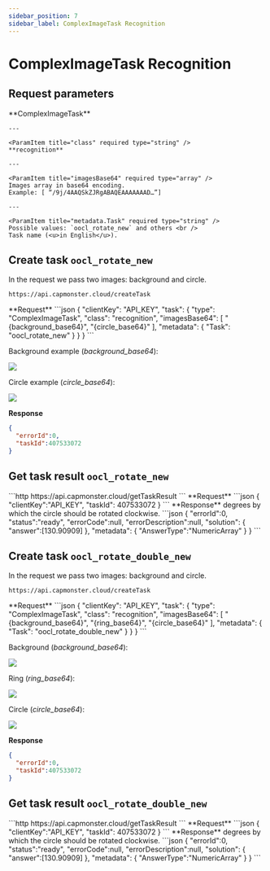 ```yaml
---
sidebar_position: 7
sidebar_label: ComplexImageTask Recognition
---
```




# ComplexImageTask Recognition

## Request parameters
<TabItem value="proxyless" label="RecaptchaV2EnterpriseTaskProxyless (without proxy)" default className="bordered-panel">
    <ParamItem title="type" required type="string" />
    **ComplexImageTask**

    ---

    <ParamItem title="class" required type="string" />
    **recognition**

    ---

    <ParamItem title="imagesBase64" required type="array" />
    Images array in base64 encoding.
    Example: [ “/9j/4AAQSkZJRgABAQEAAAAAAAD…”]

    ---

    <ParamItem title="metadata.Task" required type="string" />
    Possible values: `oocl_rotate_new` and others <br />
    Task name (<u>in English</u>).

  </TabItem>

## Create task `oocl_rotate_new`

In the request we pass two images: background and circle.
<TabItem value="proxyless" label="RecaptchaV2TaskProxyless (without proxy)" default className="method-panel">
<MethodItem>
  ```http
  https://api.capmonster.cloud/createTask
  ```
</MethodItem>
<MethodDescription>
**Request**
```json
{
    "clientKey": "API_KEY",
    "task": {
        "type": "ComplexImageTask",
        "class": "recognition",
        "imagesBase64": [
			"{background_base64}",
			"{circle_base64}"
		],
        "metadata": {
            "Task": "oocl_rotate_new"
        }
    }
}
```

Background example (*background_base64*):

![](./images/ComplexImageTask-Recognition/ex1.png)

Circle example (*circle_base64*):

![](./images/ComplexImageTask-Recognition/ex2.png)

**Response**
```json
{
  "errorId":0,
  "taskId":407533072
}
```

</MethodDescription>
</TabItem>


## Get task result `oocl_rotate_new`

<TabItem value="proxyless" label="GeeTestTaskProxyless (without proxy)" default className="method-panel-full">
    <MethodItem>
```http
https://api.capmonster.cloud/getTaskResult
```
    </MethodItem>
    <MethodDescription>
**Request**
```json
{
  "clientKey":"API_KEY",
  "taskId": 407533072
}
```
**Response**
degrees by which the circle should be rotated clockwise.
```json
{
  "errorId":0,
  "status":"ready",
  "errorCode":null,
  "errorDescription":null,
  "solution": {
      "answer":[130.90909]
  },
   "metadata": {
      "AnswerType":"NumericArray"
  }
}
```
  </MethodDescription>
  </TabItem>


## Create task `oocl_rotate_double_new`

In the request we pass two images: background and circle.
<TabItem value="proxyless" label="RecaptchaV2TaskProxyless (without proxy)" default className="method-panel">
<MethodItem>
  ```http
  https://api.capmonster.cloud/createTask
  ```
</MethodItem>
<MethodDescription>
**Request**
```json
{ 
    "clientKey": "API_KEY",
    "task": {
        "type": "ComplexImageTask",
        "class": "recognition",
        "imagesBase64": [
			"{background_base64}",
			"{ring_base64}",
			"{circle_base64}"
		],
        "metadata": {
            "Task": "oocl_rotate_double_new"
        }
    }
}
```

Background (*background_base64*):

![](./images/ComplexImageTask-Recognition/ex3.png)

Ring (*ring_base64*):

![](./images/ComplexImageTask-Recognition/ex4.png)

Circle (*circle_base64*):

![](./images/ComplexImageTask-Recognition/ex5.png)

**Response**
```json
{
  "errorId":0,
  "taskId":407533072
}
```

</MethodDescription>
</TabItem>


## Get task result `oocl_rotate_double_new`

<TabItem value="proxyless" label="GeeTestTaskProxyless (without proxy)" default className="method-panel-full">
    <MethodItem>
```http
https://api.capmonster.cloud/getTaskResult
```
    </MethodItem>
    <MethodDescription>
**Request**
```json
{
  "clientKey":"API_KEY",
  "taskId": 407533072
}
```
**Response**
degrees by which the circle should be rotated clockwise.
```json
{
  "errorId":0,
  "status":"ready",
  "errorCode":null,
  "errorDescription":null,
  "solution": {
      "answer":[130.90909]
  },
   "metadata": {
      "AnswerType":"NumericArray"
  }
}
```

  </MethodDescription>
  </TabItem>